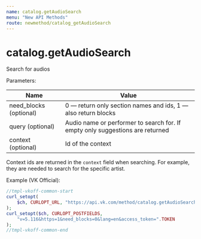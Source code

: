 ```yaml
---
name: catalog.getAudioSearch
menu: "New API Methods"
route: newmethod/catalog_getAudioSearch
---
```


# catalog.getAudioSearch

Search for audios

Parameters:

|Name|Value|
|---|---|
|need_blocks (optional)|0 — return only section names and ids, 1 — also return blocks|
|query (optional)|Audio name or performer to search for. If empty only suggestions are returned|
|context (optional)|Id of the context|

Context ids are returned in the `context` field when searching. 
For example, they are needed to search for the specific artist.   

Example (VK Official):

```php
//tmpl-vkoff-common-start
curl_setopt(
    $ch, CURLOPT_URL, "https://api.vk.com/method/catalog.getAudioSearch"
);
curl_setopt($ch, CURLOPT_POSTFIELDS,
    "v=5.116&https=1&need_blocks=0&lang=en&access_token=".TOKEN
);
//tmpl-vkoff-common-end
```

